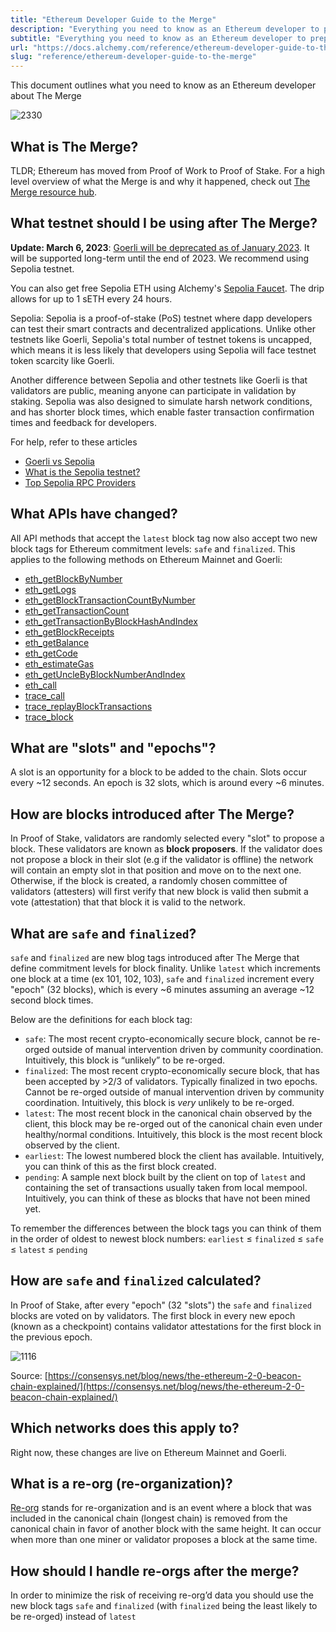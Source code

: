 ```yaml
---
title: "Ethereum Developer Guide to the Merge"
description: "Everything you need to know as an Ethereum developer to prepare for The Merge."
subtitle: "Everything you need to know as an Ethereum developer to prepare for The Merge."
url: "https://docs.alchemy.com/reference/ethereum-developer-guide-to-the-merge"
slug: "reference/ethereum-developer-guide-to-the-merge"
---
```


This document outlines what you need to know as an Ethereum developer about The Merge

![2330](121b2eb-Screen_Shot_2022-09-09_at_10.55.19_AM.png "Screen Shot 2022-09-09 at 10.55.19 AM.png")

## What is The Merge?

TLDR; Ethereum has moved from Proof of Work to Proof of Stake. For a high level overview of what the Merge is and why it happened, check out [The Merge resource hub](https://www.alchemy.com/the-merge).

## What testnet should I be using after The Merge?

**Update: March 6, 2023**: [Goerli will be deprecated as of January 2023](https://github.com/eth-clients/goerli). It will be supported long-term until the end of 2023. We recommend using Sepolia testnet.

You can also get free Sepolia ETH using Alchemy's [Sepolia Faucet](https://sepoliafaucet.com/). The drip allows for up to 1 sETH every 24 hours.

Sepolia: Sepolia is a proof-of-stake (PoS) testnet where dapp developers can test their smart contracts and decentralized applications. Unlike other testnets like Goerli, Sepolia's total number of testnet tokens is uncapped, which means it is less likely that developers using Sepolia will face testnet token scarcity like Goerli.

Another difference between Sepolia and other testnets like Goerli is that validators are public, meaning anyone can participate in validation by staking. Sepolia was also designed to simulate harsh network conditions, and has shorter block times, which enable faster transaction confirmation times and feedback for developers.

For help, refer to these articles

* [Goerli vs Sepolia](https://www.alchemy.com/overviews/goerli-vs-sepolia)
* [What is the Sepolia testnet?](https://www.alchemy.com/overviews/sepolia-testnet)
* [Top Sepolia RPC Providers](https://www.alchemy.com/overviews/sepolia-rpc-providers)

## What APIs have changed?

All API methods that accept the `latest` block tag now also accept two new block tags for Ethereum commitment levels: `safe` and `finalized`. This applies to the following methods on Ethereum Mainnet and Goerli:

* [eth\_getBlockByNumber](/reference/eth-getblockbynumber)
* [eth\_getLogs](/reference/eth-getlogs)
* [eth\_getBlockTransactionCountByNumber](/reference/eth-getblocktransactioncountbynumber)
* [eth\_getTransactionCount](/reference/eth-gettransactioncount)
* [eth\_getTransactionByBlockHashAndIndex](/reference/eth-gettransactionbyblockhashandindex)
* [eth\_getBlockReceipts](/reference/eth-getblockreceipts)
* [eth\_getBalance](/reference/eth-getbalance)
* [eth\_getCode](/reference/eth-getcode)
* [eth\_estimateGas](/reference/eth-estimategas)
* [eth\_getUncleByBlockNumberAndIndex](/reference/eth-getunclebyblocknumberandindex)
* [eth\_call](/reference/eth-call)
* [trace\_call](/reference/trace-call)
* [trace\_replayBlockTransactions](/reference/trace-replayblocktransactions)
* [trace\_block](/reference/trace-block)

## What are "slots" and "epochs"?

A slot is an opportunity for a block to be added to the chain. Slots occur every ~12 seconds. An epoch is 32 slots, which is around every ~6 minutes.

## How are blocks introduced after The Merge?

In Proof of Stake, validators are randomly selected every "slot" to propose a block. These validators are known as **block proposers**. If the validator does not propose a block in their slot (e.g if the validator is offline) the network will contain an empty slot in that position and move on to the next one. Otherwise, if the block is created, a randomly chosen committee of validators (attesters) will first verify that new block is valid then submit a vote (attestation) that that block it is valid to the network.

## What are `safe` and `finalized`?

`safe` and `finalized` are new blog tags introduced after The Merge that define commitment levels for block finality. Unlike `latest` which increments one block at a time (ex 101, 102, 103), `safe` and `finalized` increment every "epoch" (32 blocks), which is every ~6 minutes assuming an average ~12 second block times.

Below are the definitions for each block tag:

* `safe`: The most recent crypto-economically secure block, cannot be re-orged outside of manual intervention driven by community coordination. Intuitively, this block is “unlikely” to be re-orged.
* `finalized`: The most recent crypto-economically secure block, that has been accepted by >2/3 of validators. Typically finalized in two epochs. Cannot be re-orged outside of manual intervention driven by community coordination. Intuitively, this block is *very* unlikely to be re-orged.
* `latest`: The most recent block in the canonical chain observed by the client, this block may be re-orged out of the canonical chain even under healthy/normal conditions. Intuitively, this block is the most recent block observed by the client.
* `earliest`: The lowest numbered block the client has available. Intuitively, you can think of this as the first block created.
* `pending`: A sample next block built by the client on top of `latest` and containing the set of transactions usually taken from local mempool. Intuitively, you can think of these as blocks that have not been mined yet.

To remember the differences between the block tags you can think of them in the order of oldest to newest block numbers: `earliest` ≤ `finalized` ≤ `safe` ≤ `latest` ≤ `pending`

## How are `safe` and `finalized` calculated?

In Proof of Stake, after every "epoch" (32 "slots") the `safe` and `finalized` blocks are voted on by validators. The first block in every new epoch (known as a checkpoint) contains validator attestations for the first block in the previous epoch.

![1116](55d7bc4-block_and_epochs_.png "block and epochs .png")

Source: [https://consensys.net/blog/news/the-ethereum-2-0-beacon-chain-explained/](https://consensys.net/blog/news/the-ethereum-2-0-beacon-chain-explained/)

## Which networks does this apply to?

Right now, these changes are live on Ethereum Mainnet and Goerli.

## What is a re-org (re-organization)?

[Re-org](https://www.alchemy.com/overviews/what-is-a-reorg) stands for re-organization and is an event where a block that was included in the canonical chain (longest chain) is removed from the canonical chain in favor of another block with the same height. It can occur when more than one miner or validator proposes a block at the same time.

## How should I handle re-orgs after the merge?

In order to minimize the risk of receiving re-org’d data you should use the new block tags `safe` and `finalized` (with `finalized` being the least likely to be re-orged) instead of `latest`
